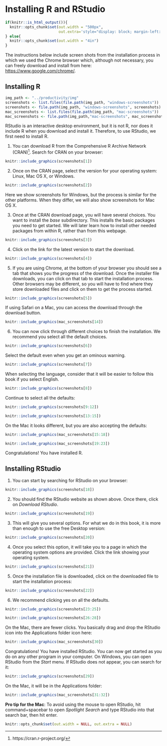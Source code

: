 # Installing R and RStudio {#sec-installing-r-rstudio}

```r
if(knitr::is_html_output()){
  knitr::opts_chunk$set(out.width = "500px", 
                        out.extra='style="display: block; margin-left: auto; margin-right: auto; background-color: #000; padding:3px;"')
} else{
  knitr::opts_chunk$set(out.width = "4in")
}
```

The instructions below include screen shots from the installation process in which we used the Chrome browser which, although not necessary, you can freely download and install from here: <https://www.google.com/chrome/>.

## Installing R

```r
img_path <- "../productivity/img"
screenshots <- list.files(file.path(img_path, "windows-screenshots"))
screenshots <- file.path(img_path, "windows-screenshots", screenshots)
mac_screenshots <- list.files(file.path(img_path, "mac-screenshots"))
mac_screenshots <- file.path(img_path,"mac-screenshots", mac_screenshots)
```

RStudio is an interactive desktop environment, but it is not R, nor does it include R when you download and install it. Therefore, to use RStudio, we first need to install R.

1.  You can download R from the Comprehensive R Archive Network (CRAN)[^installing-r-and-rstudio-1]. Search for CRAN on your browser:

[^installing-r-and-rstudio-1]: https://cran.r-project.org/

```r
knitr::include_graphics(screenshots[1])
```

2.  Once on the CRAN page, select the version for your operating system: Linux, Mac OS X, or Windows.

```r
knitr::include_graphics(screenshots[2])
```

Here we show screenshots for Windows, but the process is similar for the other platforms. When they differ, we will also show screenshots for Mac OS X.

3.  Once at the CRAN download page, you will have several choices. You want to install the *base* subdirectory. This installs the basic packages you need to get started. We will later learn how to install other needed packages from within R, rather than from this webpage.

```r
knitr::include_graphics(screenshots[3])
```

4.  Click on the link for the latest version to start the download.

```r
knitr::include_graphics(screenshots[4])
```

5.  If you are using Chrome, at the bottom of your browser you should see a tab that shows you the progress of the download. Once the installer file downloads, you can click on that tab to start the installation process. Other browsers may be different, so you will have to find where they store downloaded files and click on them to get the process started.

```r
knitr::include_graphics(screenshots[5])
```

If using Safari on a Mac, you can access the download through the download button.

```r
knitr::include_graphics(mac_screenshots[14])
```

6.  You can now click through different choices to finish the installation. We recommend you select all the default choices.

```r
knitr::include_graphics(screenshots[6])
```

Select the default even when you get an ominous warning.

```r
knitr::include_graphics(screenshots[7])
```

When selecting the language, consider that it will be easier to follow this book if you select English.

```r
knitr::include_graphics(screenshots[8]) 
```

Continue to select all the defaults:

```r
knitr::include_graphics(screenshots[9:12])
```

```r
knitr::include_graphics(screenshots[13:15])
```

On the Mac it looks different, but you are also accepting the defaults:

```r
knitr::include_graphics(mac_screenshots[15:18])
```

```r
knitr::include_graphics(mac_screenshots[19:23])
```

Congratulations! You have installed R.

## Installing RStudio

1.  You can start by searching for RStudio on your browser:

```r
knitr::include_graphics(screenshots[18]) 
```

2.  You should find the RStudio website as shown above. Once there, click on *Download RStudio*.

```r
knitr::include_graphics(screenshots[19]) 
```

3.  This will give you several options. For what we do in this book, it is more than enough to use the free Desktop version:

```r
knitr::include_graphics(screenshots[20]) 
```

4.  Once you select this option, it will take you to a page in which the operating system options are provided. Click the link showing your operating system.

```r
knitr::include_graphics(screenshots[21]) 
```

5.  Once the installation file is downloaded, click on the downloaded file to start the installation process:

```r
knitr::include_graphics(screenshots[22]) 
```

6.  We recommend clicking yes on all the defaults.

```r
knitr::include_graphics(screenshots[23:25]) 
```

```r
knitr::include_graphics(screenshots[26:28]) 
```

On the Mac, there are fewer clicks. You basically drag and drop the RStudio icon into the Applications folder icon here:

```r
knitr::include_graphics(mac_screenshots[30]) 
```

Congratulations! You have installed RStudio. You can now get started as you do on any other program in your computer. On Windows, you can open RStudio from the *Start* menu. If RStudio does not appear, you can search for it:

```r
knitr::include_graphics(screenshots[29]) 
```

On the Mac, it will be in the Applications folder:

```r
knitr::include_graphics(mac_screenshots[31:32]) 
```

**Pro tip for the Mac**: To avoid using the mouse to open RStudio, hit command+spacebar to open *Spotlight Search* and type RStudio into that search bar, then hit enter.

```r
knitr::opts_chunk$set(out.width = NULL, out.extra = NULL)
```
